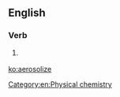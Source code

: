 ==English==

===Verb===
{{en-verb|aerosoliz|ing}}

# {{cx|American spelling|lang=en}} {{alternative form of|aerosolise}}

[[Category:en:Physical chemistry]]

[[ko:aerosolize]]